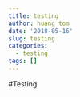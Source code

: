 ```yaml
---
title: testing
author: huang tom
date: '2018-05-16'
slug: testing
categories:
  - testing
tags: []
---
```


#Testing